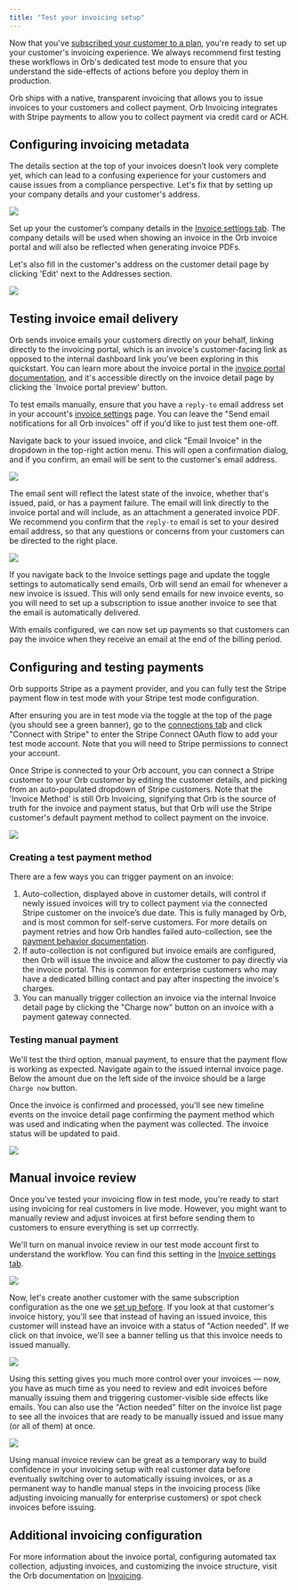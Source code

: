 ```yaml
---
title: "Test your invoicing setup"
---
```


Now that you've [subscribed your customer to a plan](/guides/quickstart/subscriptions), you're ready to set up your customer's invoicing experience. We always recommend first testing these workflows in Orb's dedicated test mode to ensure that you understand the side-effects of actions before you deploy them in production.

Orb ships with a native, transparent invoicing that allows you to issue invoices to your customers and collect payment. Orb Invoicing integrates with Stripe payments to allow you to collect payment via credit card or ACH.

## Configuring invoicing metadata[](#configuring-invoicing-metadata "Direct link to heading")

The details section at the top of your invoices doesn’t look very complete yet, which can lead to a confusing experience for your customers and cause issues from a compliance perspective. Let's fix that by setting up your company details and your customer's address.

![](/images/guides/quickstart/invoicing_header-e128ddd91cef9dd29331f0883ace6888.png)

Set up your the customer’s company details in the [Invoice settings tab](https://app.withorb.com/settings?tab=invoices). The company details will be used when showing an invoice in the Orb invoice portal and will also be reflected when generating invoice PDFs.

Let's also fill in the customer's address on the customer detail page by clicking 'Edit' next to the Addresses section.

![](/images/guides/quickstart/edit_address-2504105ddc286e4f98cf578986e8e942.png)

## Testing invoice email delivery[](#testing-invoice-email-delivery "Direct link to heading")

Orb sends invoice emails your customers directly on your behalf, linking directly to the invoicing portal, which is an invoice's customer-facing link as opposed to the internal dashboard link you've been exploring in this quickstart. You can learn more about the invoice portal in the [invoice portal documentation](/guides/invoicing/invoice-portal), and it's accessible directly on the invoice detail page by clicking the \`Invoice portal preview' button.

To test emails manually, ensure that you have a `reply-to` email address set in your account's [invoice settings](https://app.withorb.com/settings?tab=invoices) page. You can leave the "Send email notifications for all Orb invoices" off if you'd like to just test them one-off.

Navigate back to your issued invoice, and click "Email Invoice" in the dropdown in the top-right action menu. This will open a confirmation dialog, and if you confirm, an email will be sent to the customer's email address.

![](/images/guides/quickstart/email_confirmation-e5b47aafc9b8e3954c507739e11310db.png)

The email sent will reflect the latest state of the invoice, whether that's issued, paid, or has a payment failure. The email will link directly to the invoice portal and will include, as an attachment a generated invoice PDF. We recommend you confirm that the `reply-to` email is set to your desired email address, so that any questions or concerns from your customers can be directed to the right place.

![](/images/guides/quickstart/invoice_email_example-552268df16764c052091baf3da2695ad.png)

If you navigate back to the Invoice settings page and update the toggle settings to automatically send emails, Orb will send an email for whenever a new invoice is issued. This will only send emails for new invoice events, so you will need to set up a subscription to issue another invoice to see that the email is automatically delivered.

With emails configured, we can now set up payments so that customers can pay the invoice when they receive an email at the end of the billing period.

## Configuring and testing payments[](#configuring-and-testing-payments "Direct link to heading")

Orb supports Stripe as a payment provider, and you can fully test the Stripe payment flow in test mode with your Stripe test mode configuration.

After ensuring you are in test mode via the toggle at the top of the page (you should see a green banner), go to the [connections tab](https://app.withorb.com/settings?tab=payment%5Fgateways) and click "Connect with Stripe" to enter the Stripe Connect OAuth flow to add your test mode account. Note that you will need to Stripe permissions to connect your account.

Once Stripe is connected to your Orb account, you can connect a Stripe customer to your Orb customer by editing the customer details, and picking from an auto-populated dropdown of Stripe customers. Note that the 'Invoice Method' is still Orb Invoicing, signifying that Orb is the source of truth for the invoice and payment status, but that Orb will use the Stripe customer's default payment method to collect payment on the invoice.

![](/images/guides/quickstart/payment_configuration-b5bba7933516b4e83f86d439b78f3f01.png)

### Creating a test payment method[](#creating-a-test-payment-method "Direct link to heading")

There are a few ways you can trigger payment on an invoice:

1. Auto-collection, displayed above in customer details, will control if newly issued invoices will try to collect payment via the connected Stripe customer on the invoice’s due date. This is fully managed by Orb, and is most common for self-serve customers. For more details on payment retries and how Orb handles failed auto-collection, see the [payment behavior documentation](/guides/invoicing/payments).
2. If auto-collection is not configured but invoice emails are configured, then Orb will issue the invoice and allow the customer to pay directly via the invoice portal. This is common for enterprise customers who may have a dedicated billing contact and pay after inspecting the invoice's charges.
3. You can manually trigger collection an invoice via the internal Invoice detail page by clicking the "Charge now" button on an invoice with a payment gateway connected.

### Testing manual payment[](#testing-manual-payment "Direct link to heading")

We'll test the third option, manual payment, to ensure that the payment flow is working as expected. Navigate again to the issued internal invoice page. Below the amount due on the left side of the invoice should be a large `Charge now` button.

Once the invoice is confirmed and processed, you'll see new timeline events on the invoice detail page confirming the payment method which was used and indicating when the payment was collected. The invoice status will be updated to paid.

![](/images/guides/quickstart/paid_invoice-46d783ca70bbd9e7300797a6f5002ad3.png)

## Manual invoice review[](#manual-invoice-review "Direct link to heading")

Once you've tested your invoicing flow in test mode, you're ready to start using invoicing for real customers in live mode. However, you might want to manually review and adjust invoices at first before sending them to customers to ensure everything is set up corrrectly.

We'll turn on manual invoice review in our test mode account first to understand the workflow. You can find this setting in the [Invoice settings tab](https://app.withorb.com/settings?tab=invoices).

![](/images/guides/quickstart/manual_invoice_review_setting-d4bf99df0905531f4eb6628f0c4afc9a.png)

Now, let's create another customer with the same subscription configuration as the one we [set up before](/guides/quickstart/subscriptions). If you look at that customer's invoice history, you'll see that instead of having an issued invoice, this customer will instead have an invoice with a status of "Action needed". If we click on that invoice, we'll see a banner telling us that this invoice needs to issued manually.

![](/images/guides/quickstart/manual_issue_invoice_detail-0f32c4be7c3839459fd13c42cff6dbf4.png)

Using this setting gives you much more control over your invoices — now, you have as much time as you need to review and edit invoices before manually issuing them and triggering customer-visible side effects like emails. You can also use the "Action needed" filter on the invoice list page to see all the invoices that are ready to be manually issued and issue many (or all of them) at once.

![](/images/guides/quickstart/action_needed_list-505ad4bf6d41cfa30f8a7e3d4b82c8bd.png)

Using manual invoice review can be great as a temporary way to build confidence in your invoicing setup with real customer data before eventually switching over to automatically issuing invoices, or as a permanent way to handle manual steps in the invoicing process (like adjusting invoicing manually for enterprise customers) or spot check invoices before issuing.

## Additional invoicing configuration[](#additional-invoicing-configuration "Direct link to heading")

For more information about the invoice portal, configuring automated tax collection, adjusting invoices, and customizing the invoice structure, visit the Orb documentation on [Invoicing](/guides/invoicing/).
